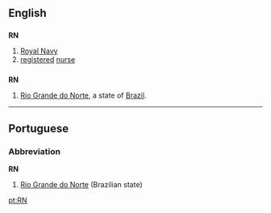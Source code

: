==English==

==={{initialism}}===
'''RN'''

# [[Royal Navy]]
# [[registered]] [[nurse]]
==={{abbreviation}}===
'''RN'''
#[[Rio Grande do Norte]], a state of [[Brazil]].


----

==Portuguese==

===Abbreviation===
'''RN'''

# [[Rio Grande do Norte]] (Brazilian state)

[[pt:RN]]